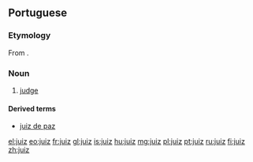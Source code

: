 ==Portuguese==
{{attention|pt|please add plural}}
===Etymology===
From {{etyl|la|pt}} {{term|iudex|iūdex|lang=la}}.

===Noun===
{{pt-noun|m}}

# [[judge]]

====Derived terms====
* [[juiz de paz]]


[[el:juiz]]
[[eo:juiz]]
[[fr:juiz]]
[[gl:juiz]]
[[is:juiz]]
[[hu:juiz]]
[[mg:juiz]]
[[pl:juiz]]
[[pt:juiz]]
[[ru:juiz]]
[[fi:juiz]]
[[zh:juiz]]